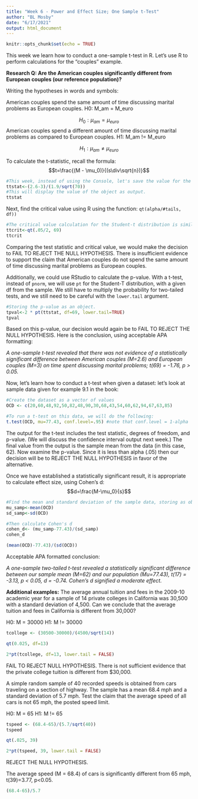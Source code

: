 ```yaml
---
title: "Week 6 - Power and Effect Size; One Sample t-Test"
author: "BL Mosby"
date: "6/17/2021"
output: html_document
---
```


```r
knitr::opts_chunk$set(echo = TRUE)
```

This week we learn how to conduct a one-sample t-test in R. Let's use R to perform calculations for the "couples" example.

**Research Q: Are the American couples significantly different from European couples (our reference population)?**

Writing the hypotheses in words and symbols:

American couples spend the same amount of time discussing marital problems as European couples.
H0: M_am = M_euro

$$H_0: \mu_{am} = \mu_{euro}$$
American couples spend a different amount of time discussing marital problems as compared to European couples.
H1: M_am != M_euro

$$H_1: \mu_{am} \neq \mu_{euro}$$

To calculate the t-statistic, recall the formula: $$t=\frac{(M - \mu_0)}{(s\div\sqrt{n})}$$

```r
#This week, instead of using the Console, let's save the value for the test statistic as an object, that we can refer to later.
ttstat<-(2.6-3)/(1.9/sqrt(70))
#This will display the value of the object as output.
ttstat
```

Next, find the critical value using R using the function: `qt(alpha/#tails, df))`

```r
#The critical value calculation for the Student-t distribution is similar to the normal distribution. We will divide the alpha by 2 (since there are 2 tails), and also provide the degrees of freedom from the sample.
ttcrit<-qt(.05/2, 69)
ttcrit
```
Comparing the test statistic and critical value, we would make the decision to FAIL TO REJECT THE NULL HYPOTHESIS. There is insufficient evidence to support the claim that American couples do not spend the same amount of time discussing marital problems as European couples.

Additionally, we could use RStudio to calculate the p-value. With a t-test, instead of `pnorm`, we will use `pt` for the Student-T distribution, with a given df from the sample. We still have to multiply the probability for two-tailed tests, and we still need to be careful with the `lower.tail` argument.

```r
#Storing the p-value as an object.
tpval<-2 * pt(ttstat, df=69, lower.tail=TRUE)
tpval
```

Based on this p-value, our decision would again be to FAIL TO REJECT THE NULL HYPOTHESIS.
Here is the conclusion, using acceptable APA formatting:

*A one-sample t-test revealed that there was not evidence of a statistically significant difference between American couples (M=2.6) and European couples (M=3) on time spent discussing marital problems; t(69) = -1.76, p > 0.05.*


Now, let's learn how to conduct a t-test when given a dataset: let's look at sample data given for example 9.1 in the book:
```r
#Create the dataset as a vector of values
OCD <- c(20,60,48,92,50,82,48,90,30,68,43,54,60,62,94,67,63,85)

```


```r
#To run a t-test on this data, we will do the following:
t.test(OCD, mu=77.43, conf.level=.95) #note that conf.level = 1-alpha
```

The output for the t-test includes the test statistic, degrees of freedom, and p-value. (We will discuss the confidence interval output next week.) The final value from the output is the sample mean from the data (in this case, 62). Now examine the p-value. Since it is less than alpha (.05) then our decision will be to REJECT THE NULL HYPOTHESIS in favor of the alternative.

Once we have established a statistically significant result, it is appropriate to calculate effect size, using Cohen's d: $$d=\frac{M-\mu_0}{s}$$
```r
#Find the mean and standard deviation of the sample data, storing as objects:
mu_samp<-mean(OCD)
sd_samp<-sd(OCD)

#Then calculate Cohen's d
cohen_d<- (mu_samp-77.43)/(sd_samp)
cohen_d

(mean(OCD)-77.43)/(sd(OCD))
```

Acceptable APA formatted conclusion:

*A one-sample two-tailed t-test revealed a statistically significant difference between our sample mean (M=62) and our population (Mu=77.43), t(17) = -3.13, p < 0.05, d = -0.74. Cohen's d signified a moderate effect.*




**Additional examples:**
The average annual tuition and fees in the 2009-10 academic year for a sample of 14 private colleges in California was 30,500 with a standard deviation of 4,500. Can we conclude that the average tuition and fees in California is different from 30,000?

H0: M = 30000
H1: M != 30000


```r
tcollege <- (30500-30000)/(4500/sqrt(14))

```

```r
qt(0.025, df=13)
```

```r
2*pt(tcollege, df=13, lower.tail = FALSE)
```

FAIL TO REJECT NULL HYPOTHESIS. There is not sufficient evidence that the private college tuition is different from $30,000.



A simple random sample of 40 recorded speeds is obtained from cars traveling on a section of highway. The sample has a mean 68.4 mph and a standard deviation of 5.7 mph. Test the claim that the average speed of all cars is not 65 mph, the posted speed limit.

H0: M = 65
H1: M != 65


```r
tspeed <- (68.4-65)/(5.7/sqrt(40))
tspeed
```
```r
qt(.025, 39)

2*pt(tspeed, 39, lower.tail = FALSE)
```

REJECT THE NULL HYPOTHESIS. 

The average speed (M = 68.4) of cars is significantly different from 65 mph, t(39)=3.77, p<0.05.

```r
(68.4-65)/5.7
```









